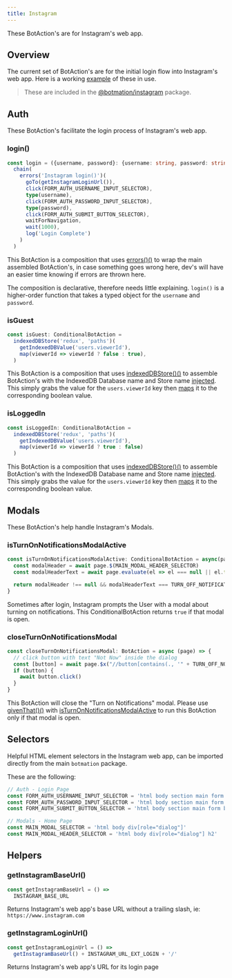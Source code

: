 ---
title: Instagram
---

These BotAction's are for Instagram's web app.

## Overview

The current set of BotAction's are for the initial login flow into Instagram's web app. Here is a working [example](https://github.com/mrWh1te/Botmation/blob/master/src/examples/instagram.ts) of these in use.

> These are included in the [@botmation/instagram](https://www.npmjs.com/package/@botmation/instagram) package.

## Auth

These BotAction's facilitate the login process of Instagram's web app.

### login()
```typescript
const login = ({username, password}: {username: string, password: string}): BotAction =>
  chain(
    errors('Instagram login()')(
      goTo(getInstagramLoginUrl()),
      click(FORM_AUTH_USERNAME_INPUT_SELECTOR),
      type(username),
      click(FORM_AUTH_PASSWORD_INPUT_SELECTOR),
      type(password),
      click(FORM_AUTH_SUBMIT_BUTTON_SELECTOR),
      waitForNavigation,
      wait(1000),
      log('Login Complete')
    )
  )
```
This BotAction is a composition that uses [errors()()](/api/errors#errors) to wrap the main assembled BotAction's, in case something goes wrong here, dev's will have an easier time knowing if errors are thrown here.

The composition is declarative, therefore needs little explaining. `login()` is a higher-order function that takes a typed object for the `username` and `password`.

### isGuest
```typescript
const isGuest: ConditionalBotAction =
  indexedDBStore('redux', 'paths')(
    getIndexedDBValue('users.viewerId'),
    map(viewerId => viewerId ? false : true),
  )
```
This BotAction is a composition that uses [indexedDBStore()()](/api/indexed-db#indexeddbstore) to assemble BotAction's with the IndexedDB Database name and Store name [injected](/advanced/injects). This simply grabs the value for the `users.viewerId` key then [maps](/api/pipe#map) it to the corresponding boolean value.

### isLoggedIn
```typescript
const isLoggedIn: ConditionalBotAction =
  indexedDBStore('redux', 'paths')(
    getIndexedDBValue('users.viewerId'),
    map(viewerId => viewerId ? true : false)
  )
```
This BotAction is a composition that uses [indexedDBStore()()](/api/indexed-db#indexeddbstore) to assemble BotAction's with the IndexedDB Database name and Store name [injected](/advanced/injects). This simply grabs the value for the `users.viewerId` key then [maps](/api/pipe#map) it to the corresponding boolean value.

## Modals

These BotAction's help handle Instagram's Modals.

### isTurnOnNotificationsModalActive
```typescript
const isTurnOnNotificationsModalActive: ConditionalBotAction = async(page) => {
  const modalHeader = await page.$(MAIN_MODAL_HEADER_SELECTOR)
  const modalHeaderText = await page.evaluate(el => el === null || el.textContent === null ? '' : el.textContent, modalHeader)

  return modalHeader !== null && modalHeaderText === TURN_OFF_NOTIFICATIONS_MODAL_HEADER_TEXT
}
```
Sometimes after login, Instagram prompts the User with a modal about turning on notifications. This ConditionalBotAction returns `true` if that modal is open.

### closeTurnOnNotificationsModal
```typescript
const closeTurnOnNotificationsModal: BotAction = async (page) => {
  // click button with text "Not Now" inside the dialog
  const [button] = await page.$x("//button[contains(., '" + TURN_OFF_NOTIFICATIONS_BUTTON_LABEL + "')]")
  if (button) {
    await button.click()
  }
}
```
This BotAction will close the "Turn on Notifications" modal. Please use [givenThat()()](/api/utilities#given-that) with [isTurnOnNotificationsModalActive](/sites/instagram#isturnonnotificationsmodalactive-conditionalbotaction) to run this BotAction only if that modal is open.

## Selectors

Helpful HTML element selectors in the Instagram web app, can be imported directly from the main `botmation` package.

These are the following:
```typescript
// Auth - Login Page
const FORM_AUTH_USERNAME_INPUT_SELECTOR = 'html body section main form input[name="username"]'
const FORM_AUTH_PASSWORD_INPUT_SELECTOR = 'html body section main form input[name="password"]'
const FORM_AUTH_SUBMIT_BUTTON_SELECTOR = 'html body section main form button[type="submit"]'

// Modals - Home Page
const MAIN_MODAL_SELECTOR = 'html body div[role="dialog"]'
const MAIN_MODAL_HEADER_SELECTOR = 'html body div[role="dialog"] h2'
```

## Helpers

### getInstagramBaseUrl()
```typescript
const getInstagramBaseUrl = () =>
  INSTAGRAM_BASE_URL
```
Returns Instagram's web app's base URL without a trailing slash, ie: `https://www.instagram.com`

### getInstagramLoginUrl()
```typescript
const getInstagramLoginUrl = () =>
  getInstagramBaseUrl() + INSTAGRAM_URL_EXT_LOGIN + '/'
```
Returns Instagram's web app's URL for its login page